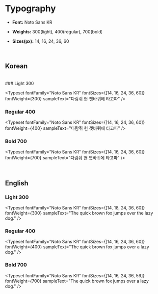 
<Meta title="Foundation/Typography" />

# Typography

- **Font:** Noto Sans KR

- **Weights:** 300(light), 400(regular), 700(bold)

- **Sizes(px):** 14, 16, 24, 36, 60

<br />

## Korean

<br />
### Light 300

<Typeset
  fontFamily="Noto Sans KR"
  fontSizes={[14, 16, 24, 36, 60]}
  fontWeight={300}
  sampleText="다람쥐 헌 쳇바퀴에 타고파"
/>

### Regular 400

<Typeset
  fontFamily="Noto Sans KR"
  fontSizes={[14, 16, 24, 36, 60]}
  fontWeight={400}
  sampleText="다람쥐 헌 쳇바퀴에 타고파"
/>

### Bold 700

<Typeset
  fontFamily="Noto Sans KR"
  fontSizes={[14, 16, 24, 36, 60]}
  fontWeight={700}
  sampleText="다람쥐 헌 쳇바퀴에 타고파"
/>

<br />

## English

### Light 300

<Typeset
  fontFamily="Noto Sans KR"
  fontSizes={[14, 18, 24, 36, 60]}
  fontWeight={300}
  sampleText="The quick brown fox jumps over the lazy dog."
/>

### Regular 400

<Typeset
  fontFamily="Noto Sans KR"
  fontSizes={[14, 16, 24, 36, 60]}
  fontWeight={400}
  sampleText="The quick brown fox jumps over a lazy dog."
/>

### Bold 700

<Typeset
  fontFamily="Noto Sans KR"
  fontSizes={[14, 16, 24, 36, 56]}
  fontWeight={700}
  sampleText="The quick brown fox jumps over a lazy dog."
/>

